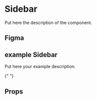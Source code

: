 
# Sidebar

Put here the description of the component.

## Figma

<!-- Put here the component nodeId (use the figma plugin "NodeInspector") -->

<FigmaFrame nodeId="530%3A1385" />

## example Sidebar

Put here your example description.

<Canvas>
  <Story id="molecules-sidebar--sidebar-sample" />
</Canvas>{" "}

## Props

<ArgsTable story={ComponentStory} />
